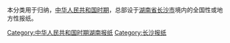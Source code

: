 本分类用于归纳，[[中华人民共和国时期|中华人民共和国时期]]，总部设于[[湖南省|湖南省]][[长沙市|长沙市]]境内的全国性或地方性报纸。

[[Category:中华人民共和国时期湖南报纸|Category:中华人民共和国时期湖南报纸]]
[[Category:长沙报纸|Category:长沙报纸]]